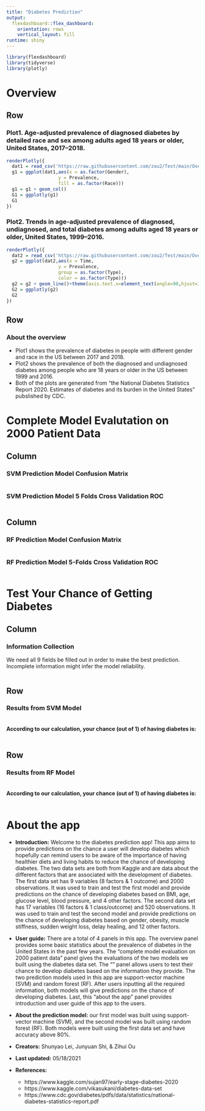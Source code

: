 ---
title: "Diabetes Prediction"
output: 
  flexdashboard::flex_dashboard:
    orientation: rows
    vertical_layout: fill
runtime: shiny
---

```{r setup, include=FALSE}
library(flexdashboard)
library(tidyverse)
library(plotly)
```


Overview
=======================================================================

Row {data-height=700}
-----------------------------------------------------------------------

### Plot1. Age-adjusted prevalence of diagnosed diabetes by detailed race and sex among adults aged 18 years or older, United States, 2017–2018.
```{r}
renderPlotly({
  dat1 = read_csv('https://raw.githubusercontent.com/zou2/Test/main/Overview_gender.csv')
  g1 = ggplot(dat1,aes(x = as.factor(Gender), 
                   y = Prevalence,
                   fill = as.factor(Race)))
  g1 = g1 + geom_col()
  G1 = ggplotly(g1)
  G1
})
```

### Plot2. Trends in age-adjusted prevalence of diagnosed, undiagnosed, and total diabetes among adults aged 18 years or older, United States, 1999–2016. 
```{r}
renderPlotly({
  dat2 = read_csv('https://raw.githubusercontent.com/zou2/Test/main/Overview_diag.csv')
  g2 = ggplot(dat2,aes(x = Time,
                   y = Prevalence,
                   group = as.factor(Type),
                   color = as.factor(Type)))
  g2 = g2 + geom_line()+theme(axis.text.x=element_text(angle=90,hjust=1))
  G2 = ggplotly(g2)
  G2
})
```

Row {data-height=300}
-----------------------------------------------------------------------

### About the overview
- Plot1 shows the prevalence of diabetes in people with different gender and race in the US between 2017 and 2018.
- Plot2 shows the prevalence of both the diagnosed and undiagnosed diabetes among people who are 18 years or older in the US between 1999 and 2016.
- Both of the plots are generated from "the National Diabetes Statistics Report 2020. Estimates of diabetes and its burden in the United States" pubslished by CDC.



Complete Model Evalutation on 2000 Patient Data
=======================================================================

Column {data-width=500}
-----------------------------------------------------------------------

### SVM Prediction Model Confusion Matrix
```{r}

```

### SVM Prediction Model 5 Folds Cross Validation ROC
```{r}

```

Column {data-width=500}
-----------------------------------------------------------------------
### RF Prediction Model Confusion Matrix
```{r}

```


### RF Prediction Model 5-Folds Cross Validation ROC
```{r}

```



Test Your Chance of Getting Diabetes
=======================================================================
Column {.sidebar data-width=500}
-------------------------------------

### Information Collection
We need all 9 fields be filled out in order to make the best prediction.
Incomplete information might infer the model reliability. 


```{r}

```

Row {data-height=500}
-----------------------------------------------------------------------

### Results from SVM Model

```{r}

```
#### According to our calculation, your chance (out of 1) of having diabetes is:
```{r}

```

Row {data-height=500}
-----------------------------------------------------------------------

### Results from RF Model
```{r}

```

#### According to our calculation, your chance (out of 1) of having diabetes is:
```{r}

```


About the app
=======================================================================

- **Introduction:** Welcome to the diabetes prediction app! This app aims to provide predictions on the chance a user will develop diabetes which hopefully can remind users to be aware of the importance of having healthier diets and living habits to reduce the chance of developing diabetes. The two data sets are both from Kaggle and are data about the different factors that are associated with the development of diabetes. The first data set has 9 variables (8 factors & 1 outcome) and 2000 observations. It was used to train and test the first model and provide predictions on the chance of developing diabetes based on BMI, age, glucose level, blood pressure, and 4 other factors. The second data set has 17 variables (16 factors & 1 class/outcome) and 520 observations. It was used to train and test the second model and provide predictions on the chance of developing diabetes based on gender, obesity, muscle stiffness, sudden weight loss, delay healing, and 12 other factors. 


- **User guide:** There are a total of 4 panels in this app. The overview panel provides some basic statistics about the prevalence of diabetes in the United States in the past few years. The “complete model evaluation on 2000 patient data” panel gives the evaluations of the two models we built using the diabetes data set. The “” panel allows users to test their chance to develop diabetes based on the information they provide. The two prediction models used in this app are support-vector machine (SVM) and random forest (RF). After users inputting all the required information, both models will give predictions on the chance of developing diabetes. Last, this “about the app” panel provides introduction and user guide of this app to the users.


- **About the prediction model:** our first model was built using support-vector machine (SVM), and the second model was built using random forest (RF). Both models were built using the first data set and have accuracy above 80%.



- **Creators:** Shunyao Lei, Junyuan Shi, & Zihui Ou

- **Last updated:** 05/18/2021

- **References:** 
  + https://www.kaggle.com/sujan97/early-stage-diabetes-2020
  + https://www.kaggle.com/vikasukani/diabetes-data-set
  + https://www.cdc.gov/diabetes/pdfs/data/statistics/national-diabetes-statistics-report.pdf


